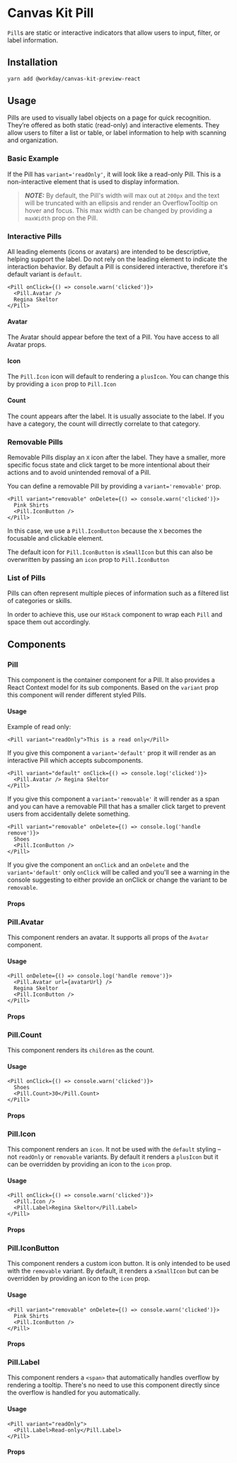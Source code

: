 


<Meta title="Preview/Pill/React" component={Pill} />

# Canvas Kit Pill

`Pill`s are static or interactive indicators that allow users to input, filter, or label information.

## Installation

```sh
yarn add @workday/canvas-kit-preview-react
```

## Usage

Pills are used to visually label objects on a page for quick recognition. They’re offered as both
static (read-only) and interactive elements. They allow users to filter a list or table, or label
information to help with scanning and organization.

### Basic Example

If the Pill has `variant='readOnly'`, it will look like a read-only Pill. This is a non-interactive
element that is used to display information.

> **_NOTE:_** By default, the Pill's width will max out at `200px` and the text will be truncated
> with an ellipsis and render an OverflowTooltip on hover and focus. This max width can be changed
> by providing a `maxWidth` prop on the Pill.

<ExampleCodeBlock code={Basic} />

### Interactive Pills

All leading elements (icons or avatars) are intended to be descriptive, helping support the label.
Do not rely on the leading element to indicate the interaction behavior. By default a Pill is
considered interactive, therefore it's default variant is `default`.

```tsx
<Pill onClick={() => console.warn('clicked')}>
  <Pill.Avatar />
  Regina Skeltor
</Pill>
```

#### Avatar

The Avatar should appear before the text of a Pill. You have access to all Avatar props.

<ExampleCodeBlock code={ClickablePillWithAvatar} />

#### Icon

The `Pill.Icon` icon will default to rendering a `plusIcon`. You can change this by providing a
`icon` prop to `Pill.Icon`

<ExampleCodeBlock code={ClickablePillWithIcon} />

#### Count

The count appears after the label. It is usually associate to the label. If you have a category, the
count will dirrectly correlate to that category.

<ExampleCodeBlock code={ClickablePillWithCount} />

### Removable Pills

Removable Pills display an `X` icon after the label. They have a smaller, more specific focus state
and click target to be more intentional about their actions and to avoid unintended removal of a
Pill.

You can define a removable Pill by providing a `variant='removable'` prop.

```tsx
<Pill variant="removable" onDelete={() => console.warn('clicked')}>
  Pink Shirts
  <Pill.IconButton />
</Pill>
```

In this case, we use a `Pill.IconButton` because the `X` becomes the focusable and clickable
element.

The default icon for `Pill.IconButton` is `xSmallIcon` but this can also be overwritten by passing
an `icon` prop to `Pill.IconButton`

<ExampleCodeBlock code={RemovablePill} />

### List of Pills

Pills can often represent multiple pieces of information such as a filtered list of categories or
skills.

In order to achieve this, use our `HStack` component to wrap each `Pill` and space them out
accordingly.

<ExampleCodeBlock code={ListOfPills} />

## Components

### Pill

This component is the container component for a Pill. It also provides a React Context model for its
sub components. Based on the `variant` prop this component will render different styled Pills.

#### Usage

Example of read only:

```tsx
<Pill variant="readOnly">This is a read only</Pill>
```

If you give this component a `variant='default'` prop it will render as an interactive Pill which
accepts subcomponents.

```tsx
<Pill variant="default" onClick={() => console.log('clicked')}>
  <Pill.Avatar /> Regina Skeltor
</Pill>
```

If you give this component a `variant='removable'` it will render as a span and you can have a
removable Pill that has a smaller click target to prevent users from accidentally delete something.

```tsx
<Pill variant="removable" onDelete={() => console.log('handle remove')}>
  Shoes
  <Pill.IconButton />
</Pill>
```

If you give the component an `onClick` and an `onDelete` and the `variant='default'` only `onClick`
will be called and you'll see a warning in the console suggesting to either provide an onClick or
change the variant to be `removable`.

#### Props

<ArgsTable of={Pill} />

### Pill.Avatar

This component renders an avatar. It supports all props of the `Avatar` component.

#### Usage

```tsx
<Pill onDelete={() => console.log('handle remove')}>
  <Pill.Avatar url={avatarUrl} />
  Regina Skeltor
  <Pill.IconButton />
</Pill>
```

#### Props

<ArgsTable of={Pill.Avatar} />

### Pill.Count

This component renders its `children` as the count.

#### Usage

```tsx
<Pill onClick={() => console.warn('clicked')}>
  Shoes
  <Pill.Count>30</Pill.Count>
</Pill>
```

#### Props

<ArgsTable of={Pill.Count} />

### Pill.Icon

This component renders an `icon`. It not be used with the `default` styling – not `readOnly` or `removable` variants. By default it renders a `plusIcon` but it can be overridden by providing an icon to the `icon` prop.

#### Usage

```tsx
<Pill onClick={() => console.warn('clicked')}>
  <Pill.Icon />
  <Pill.Label>Regina Skeltor</Pill.Label>
</Pill>
```

#### Props

<ArgsTable of={Pill.Icon} />

### Pill.IconButton

This component renders a custom icon button. It is only intended to be used with the `removable` variant. By default, it renders a `xSmallIcon` but can be overridden by providing an icon to the `icon` prop.

#### Usage

```tsx
<Pill variant="removable" onDelete={() => console.warn('clicked')}>
  Pink Shirts
  <Pill.IconButton />
</Pill>
```

#### Props

<ArgsTable of={Pill.IconButton} />

### Pill.Label

This component renders a `<span>` that automatically handles overflow by rendering a tooltip.
There's no need to use this component directly since the overflow is handled for you automatically.

#### Usage

```tsx
<Pill variant="readOnly">
  <Pill.Label>Read-only</Pill.Label>
</Pill>
```

#### Props

<ArgsTable of={Pill.Label} />
